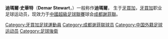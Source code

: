 {{Football player infobox   
| playername=  迪瑪爾
| image =
| fullname =  
| dateofbirth = {{birth date and age|1984|12|15}}
| cityofbirth = 
| countryofbirth = [[牙買加|牙買加]]
| height = 1.88m
| weight = 78kg
| currentclub  =  {{flagicon|China}} [[成都謝菲聯|成都謝菲聯]]
| clubnumber = 41
| position = [[後衛_(足球)|後衛]]
| youthyears =
| youthclubs =
| years = 2005-07<br>2007<br>2008-
| clubs = {{tsl|en|Portmore United F.C.||波特摩爾聯}}<br>{{tsl|en|White Star Woluwé FC|}}<br>[[成都謝菲聯|成都謝菲聯]]
| caps(goals) = 
| nationalyears = 2006-
| nationalteam = {{flagicon|Jamaica}} [[牙買加國家足球隊|牙買加]]
| nationalcaps(goals) = 4 (0)
| pcupdate = 23 April 2008
| ntupdate = 20 May 2008
}}
'''迪瑪爾·史華特'''（'''Demar Stewart'''，{{bd|1984年|12月15日|||S}}）一般称作'''迪瑪爾'''， 生于[[牙買加|牙買加]]，[[牙買加|牙買加]]职业足球运动员，现效力于[[中國超級足球聯賽|中國超級足球聯賽]]球会[[成都謝菲聯|成都謝菲聯]]。

{{2009年成都谢菲联名单}}
{{DEFAULTSORT:Stewart,Demar}}
[[Category:牙買加足球運動員|Category:牙買加足球運動員]]
[[Category:成都谢菲联球员|Category:成都谢菲联球员]]
[[Category:中国外籍足球运动员|Category:中国外籍足球运动员]]
[[Category:足球後衛|Category:足球後衛]]
